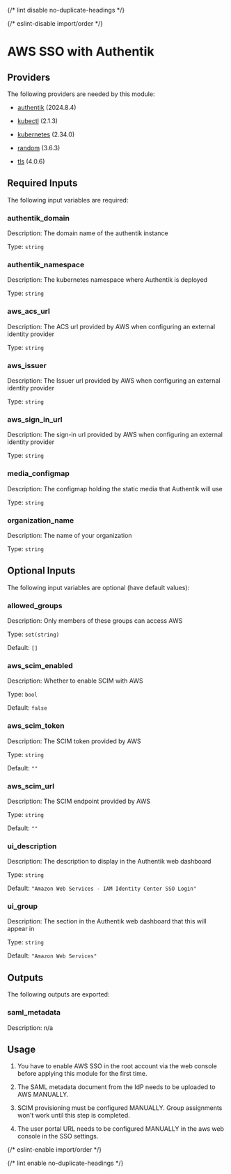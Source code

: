
{/* lint disable no-duplicate-headings */}

{/* eslint-disable import/order */}
<ModuleHeader name="authentik_aws_sso" sourceHref="https://github.com/Panfactum/stack/tree/__PANFACTUM_VERSION_MAIN__/packages/infrastructure/authentik_aws_sso" status="stable" type="direct"/>

# AWS SSO with Authentik

## Providers

The following providers are needed by this module:

- [authentik](https://registry.terraform.io/providers/goauthentik/authentik/2024.8.4/docs) (2024.8.4)

- [kubectl](https://registry.terraform.io/providers/alekc/kubectl/2.1.3/docs) (2.1.3)

- [kubernetes](https://registry.terraform.io/providers/hashicorp/kubernetes/2.34.0/docs) (2.34.0)

- [random](https://registry.terraform.io/providers/hashicorp/random/3.6.3/docs) (3.6.3)

- [tls](https://registry.terraform.io/providers/hashicorp/tls/4.0.6/docs) (4.0.6)

## Required Inputs

The following input variables are required:

### authentik\_domain

Description: The domain name of the authentik instance

Type: `string`

### authentik\_namespace

Description: The kubernetes namespace where Authentik is deployed

Type: `string`

### aws\_acs\_url

Description: The ACS url provided by AWS when configuring an external identity provider

Type: `string`

### aws\_issuer

Description: The Issuer url provided by AWS when configuring an external identity provider

Type: `string`

### aws\_sign\_in\_url

Description: The sign-in url provided by AWS when configuring an external identity provider

Type: `string`

### media\_configmap

Description: The configmap holding the static media that Authentik will use

Type: `string`

### organization\_name

Description: The name of your organization

Type: `string`

## Optional Inputs

The following input variables are optional (have default values):

### allowed\_groups

Description: Only members of these groups can access AWS

Type: `set(string)`

Default: `[]`

### aws\_scim\_enabled

Description: Whether to enable SCIM with AWS

Type: `bool`

Default: `false`

### aws\_scim\_token

Description: The SCIM token provided by AWS

Type: `string`

Default: `""`

### aws\_scim\_url

Description: The SCIM endpoint provided by AWS

Type: `string`

Default: `""`

### ui\_description

Description: The description to display in the Authentik web dashboard

Type: `string`

Default: `"Amazon Web Services - IAM Identity Center SSO Login"`

### ui\_group

Description: The section in the Authentik web dashboard that this will appear in

Type: `string`

Default: `"Amazon Web Services"`

## Outputs

The following outputs are exported:

### saml\_metadata

Description: n/a

## Usage

1. You have to enable AWS SSO in the root account via the web console
   before applying this module for the first time.

2. The SAML metadata document from the IdP needs to be uploaded to AWS MANUALLY.

3. SCIM provisioning must be configured MANUALLY. Group assignments won't work until this step is completed.

4. The user portal URL needs to be configured MANUALLY in the aws web console in the SSO settings.

{/* eslint-enable import/order */}

{/* lint enable no-duplicate-headings */}
